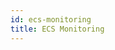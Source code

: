 ```yaml
---
id: ecs-monitoring
title: ECS Monitoring
---
```


<DocCardContainer>

<DocCard
    title="📄️ EC2 / External"
    description="To monitor your ECS EC2 or external service..."
    href="/docs/aws-monitoring/ecs-ec2-external/"
/>

<DocCard
    title="📄️ Fargate"
    description="To monitor your ECS Fargate service, check out..."
    href="/docs/aws-monitoring/ecs-fargate/"
/>

</DocCardContainer>